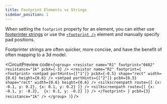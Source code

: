 ```yaml
---
title: Footprint Elements vs Strings
sidebar_position: 1
---
```


When setting the `footprint` property for an element, you can either
use [footprinter strings](./footprinter-strings.mdx) or use the [`<footprint />`](../elements/footprint.mdx)
element and manually specify pad positions.

Footprinter strings are often quicker, more concise, and have the benefit of often
mapping to a 3d model.



<CircuitPreview code={`
    <group>
      <resistor name="R1" footprint="0402" resistance="1k" pcbX={-3} />
      <resistor name="R2" footprint={
        <footprint>
          <smtpad portHints={["1"]} pcbX={-0.5} shape="rect" width={0.6} height={0.6} />
          <smtpad portHints={["2"]} pcbX={0.5} shape="rect" width={0.6} height={0.6} />
          <silkscreenpath route={[
            {x: -0.1, y: 0.2},
            {x: 0.1, y: 0.2}
          ]} />
          <silkscreenpath route={[
            {x: -0.1, y: -0.2}, 
            {x: 0.1, y: -0.2}
          ]} />
        </footprint>
      } pcbX={3} resistance="1k" />
    </group>
  )
`} />
